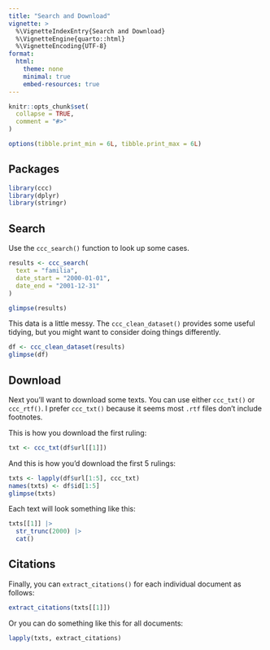 ```yaml
---
title: "Search and Download"
vignette: >
  %\VignetteIndexEntry{Search and Download}
  %\VignetteEngine{quarto::html}
  %\VignetteEncoding{UTF-8}
format: 
  html:
    theme: none
    minimal: true
    embed-resources: true
---
```


```r
knitr::opts_chunk$set(
  collapse = TRUE,
  comment = "#>"
)

options(tibble.print_min = 6L, tibble.print_max = 6L)
```

## Packages

```r
library(ccc)
library(dplyr)
library(stringr)
```

## Search

Use the `ccc_search()` function to look up some cases.

```r
results <- ccc_search(
  text = "familia", 
  date_start = "2000-01-01", 
  date_end = "2001-12-31"
)

glimpse(results)
```

This data is a little messy. The `ccc_clean_dataset()` provides some useful tidying, but you might want to consider doing things differently.

```r
df <- ccc_clean_dataset(results)
glimpse(df)
```

## Download

Next you'll want to download some texts. You can use either `ccc_txt()` or `ccc_rtf()`. I prefer `ccc_txt()` because it seems most `.rtf` files don't include footnotes.

This is how you download the first ruling:

```r
txt <- ccc_txt(df$url[[1]])
```

And this is how you'd download the first 5 rulings:

```r
txts <- lapply(df$url[1:5], ccc_txt)
names(txts) <- df$id[1:5]
glimpse(txts)
```

Each text will look something like this:

```r
txts[[1]] |> 
  str_trunc(2000) |> 
  cat()
```

## Citations

Finally, you can `extract_citations()` for each individual document as follows:

```r
extract_citations(txts[[1]])
```

Or you can do something like this for all documents:

```r
lapply(txts, extract_citations)
```
